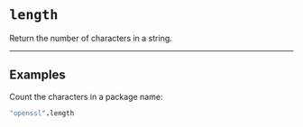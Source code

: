 # `length`

Return the number of characters in a string.

---

## Examples

Count the characters in a package name:

```coffee
"openssl".length
```
